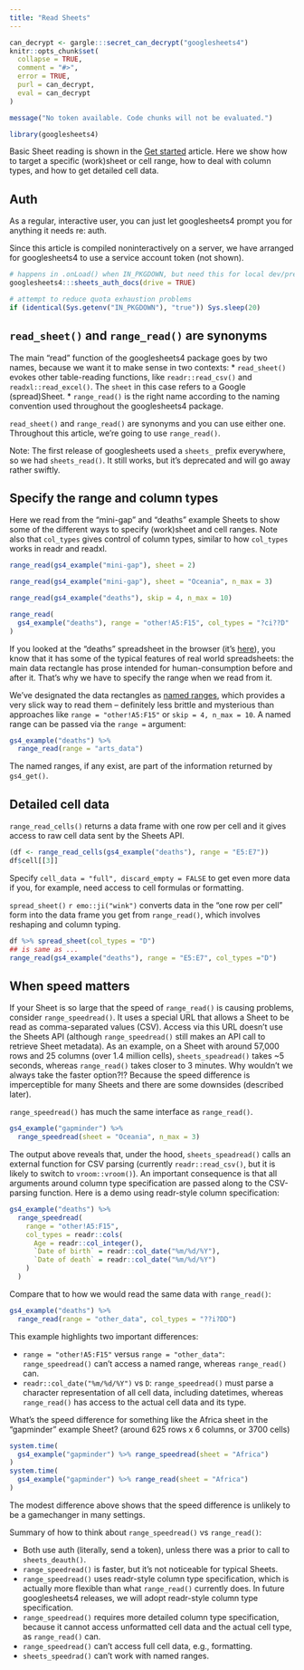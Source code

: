 ```yaml
---
title: "Read Sheets"
---
```


```r
can_decrypt <- gargle:::secret_can_decrypt("googlesheets4")
knitr::opts_chunk$set(
  collapse = TRUE,
  comment = "#>",
  error = TRUE,
  purl = can_decrypt,
  eval = can_decrypt
)
```

```r
message("No token available. Code chunks will not be evaluated.")
```

```r
library(googlesheets4)
```

Basic Sheet reading is shown in the [Get started](https://googlesheets4.tidyverse.org/articles/googlesheets4.html) article. Here we show how to target a specific (work)sheet or cell range, how to deal with column types, and how to get detailed cell data.

## Auth

As a regular, interactive user, you can just let googlesheets4 prompt you for anything it needs re: auth.

Since this article is compiled noninteractively on a server, we have arranged for googlesheets4 to use a service account token (not shown).

```r
# happens in .onLoad() when IN_PKGDOWN, but need this for local dev/preview
googlesheets4:::sheets_auth_docs(drive = TRUE) 

# attempt to reduce quota exhaustion problems
if (identical(Sys.getenv("IN_PKGDOWN"), "true")) Sys.sleep(20)
```

## `read_sheet()` and `range_read()` are synonyms

The main "read" function of the googlesheets4 package goes by two names, because we want it to make sense in two contexts:
* `read_sheet()` evokes other table-reading functions, like
 `readr::read_csv()` and `readxl::read_excel()`. The `sheet` in this case
  refers to a Google (spread)Sheet.
* `range_read()` is the right name according to the naming convention used
  throughout the googlesheets4 package.
  
`read_sheet()` and `range_read()` are synonyms and you can use either one. Throughout this article, we're going to use `range_read()`.

Note: The first release of googlesheets used a `sheets_` prefix everywhere, so we had `sheets_read()`. It still works, but it's deprecated and will go away
rather swiftly.

## Specify the range and column types

Here we read from the "mini-gap" and "deaths" example Sheets to show some of the different ways to specify (work)sheet and cell ranges. Note also that `col_types` gives control of column types, similar to how `col_types` works in readr and readxl.

```r
range_read(gs4_example("mini-gap"), sheet = 2)

range_read(gs4_example("mini-gap"), sheet = "Oceania", n_max = 3)

range_read(gs4_example("deaths"), skip = 4, n_max = 10)

range_read(
  gs4_example("deaths"), range = "other!A5:F15", col_types = "?ci??D"
)
```

If you looked at the "deaths" spreadsheet in the browser (it's [here](https://docs.google.com/spreadsheets/d/1tuYKzSbLukDLe5ymf_ZKdQA8SfOyeMM7rmf6D6NJpxg/edit#gid=1210215306)), you know that it has some of the typical features of real world spreadsheets: the main data rectangle has prose intended for human-consumption before and after it. That's why we have to specify the range when we read from it.

We've designated the data rectangles as [named ranges](https://support.google.com/docs/answer/63175?co=GENIE.Platform%3DDesktop&hl=en), which provides a very slick way to read them -- definitely less brittle and mysterious than approaches like `range = "other!A5:F15"` or `skip = 4, n_max = 10`. A named range can be passed via the `range =` argument:

```r
gs4_example("deaths") %>% 
  range_read(range = "arts_data")
```

The named ranges, if any exist, are part of the information returned by `gs4_get()`.

## Detailed cell data

`range_read_cells()` returns a data frame with one row per cell and it gives access to raw cell data sent by the Sheets API.

```r
(df <- range_read_cells(gs4_example("deaths"), range = "E5:E7"))
df$cell[[3]]
```

Specify `cell_data = "full", discard_empty = FALSE` to get even more data if you, for example, need access to cell formulas or formatting.

`spread_sheet()` `r emo::ji("wink")` converts data in the "one row per cell" form into the data frame you get from `range_read()`, which involves reshaping and column typing.

```r
df %>% spread_sheet(col_types = "D")
## is same as ...
range_read(gs4_example("deaths"), range = "E5:E7", col_types ="D")
```

## When speed matters

If your Sheet is so large that the speed of `range_read()` is causing problems, consider `range_speedread()`. It uses a special URL that allows a Sheet to be read as comma-separated values (CSV). Access via this URL doesn't use the Sheets API (although `range_speedread()` still makes an API call to retrieve Sheet metadata). As an example, on a Sheet with around 57,000 rows and 25 columns (over 1.4 million cells), `sheets_speadread()` takes ~5 seconds, whereas `range_read()` takes closer to 3 minutes. Why wouldn't we always take the faster option?!? Because the speed difference is imperceptible for many Sheets and there are some downsides (described later).

`range_speedread()` has much the same interface as `range_read()`.

```r
gs4_example("gapminder") %>% 
  range_speedread(sheet = "Oceania", n_max = 3)
```

The output above reveals that, under the hood, `sheets_speadread()` calls an external function for CSV parsing (currently `readr::read_csv()`, but it is likely to switch to `vroom::vroom()`). An important consequence is that all arguments around column type specification are passed along to the CSV-parsing function. Here is a demo using readr-style column specification:

```r
gs4_example("deaths") %>% 
  range_speedread(
    range = "other!A5:F15",
    col_types = readr::cols(
      Age = readr::col_integer(),
      `Date of birth` = readr::col_date("%m/%d/%Y"),
      `Date of death` = readr::col_date("%m/%d/%Y")
    )
  )
```

Compare that to how we would read the same data with `range_read()`:

```r
gs4_example("deaths") %>% 
  range_read(range = "other_data", col_types = "??i?DD")
```

This example highlights two important differences:

  * `range = "other!A5:F15"` versus `range = "other_data"`: `range_speedread()`
    can't access a named range, whereas `range_read()` can.
  * `readr::col_date("%m/%d/%Y")` vs `D`: `range_speedread()` must parse a
    character representation of all cell data, including datetimes, whereas 
    `range_read()` has access to the actual cell data and its type.

What's the speed difference for something like the Africa sheet in the
"gapminder" example Sheet? (around 625 rows x 6 columns, or 3700 cells)

```r
system.time(
  gs4_example("gapminder") %>% range_speedread(sheet = "Africa")
)
system.time(
  gs4_example("gapminder") %>% range_read(sheet = "Africa")
)
```

The modest difference above shows that the speed difference is unlikely to be a gamechanger in many settings.

Summary of how to think about `range_speedread()` vs `range_read()`:

  * Both use auth (literally, send a token), unless there was a prior to call to
    `sheets_deauth()`.
  * `range_speedread()` is faster, but it's not noticeable for typical Sheets.
  * `range_speedread()` uses readr-style column type specification, which is
    actually more flexible than what `range_read()` currently does. In future
    googlesheets4 releases, we will adopt readr-style column type specification.
  * `range_speedread()` requires more detailed column type specification,
    because it cannot access unformatted cell data and the actual cell type, as
    `range_read()` can.
  * `range_speedread()` can't access full cell data, e.g., formatting.
  * `sheets_speedrad()` can't work with named ranges.
